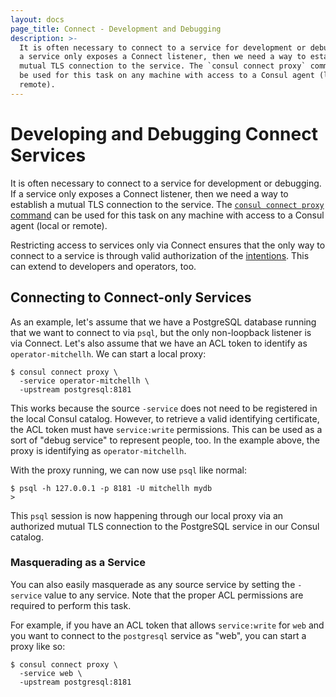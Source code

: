 ```yaml
---
layout: docs
page_title: Connect - Development and Debugging
description: >-
  It is often necessary to connect to a service for development or debugging. If
  a service only exposes a Connect listener, then we need a way to establish a
  mutual TLS connection to the service. The `consul connect proxy` command can
  be used for this task on any machine with access to a Consul agent (local or
  remote).
---
```



# Developing and Debugging Connect Services

It is often necessary to connect to a service for development or debugging.
If a service only exposes a Connect listener, then we need a way to establish
a mutual TLS connection to the service. The
[`consul connect proxy` command](/commands/connect/proxy) can be used
for this task on any machine with access to a Consul agent (local or remote).

Restricting access to services only via Connect ensures that the only way to
connect to a service is through valid authorization of the
[intentions](/docs/connect/intentions). This can extend to developers
and operators, too.

## Connecting to Connect-only Services

As an example, let's assume that we have a PostgreSQL database running that
we want to connect to via `psql`, but the only non-loopback listener is
via Connect. Let's also assume that we have an ACL token to identify as
`operator-mitchellh`. We can start a local proxy:

```shell-session
$ consul connect proxy \
  -service operator-mitchellh \
  -upstream postgresql:8181
```

This works because the source `-service` does not need to be registered
in the local Consul catalog. However, to retrieve a valid identifying
certificate, the ACL token must have `service:write` permissions. This
can be used as a sort of "debug service" to represent people, too. In
the example above, the proxy is identifying as `operator-mitchellh`.

With the proxy running, we can now use `psql` like normal:

```shell-session
$ psql -h 127.0.0.1 -p 8181 -U mitchellh mydb
>
```

This `psql` session is now happening through our local proxy via an
authorized mutual TLS connection to the PostgreSQL service in our Consul
catalog.

### Masquerading as a Service

You can also easily masquerade as any source service by setting the
`-service` value to any service. Note that the proper ACL permissions are
required to perform this task.

For example, if you have an ACL token that allows `service:write` for
`web` and you want to connect to the `postgresql` service as "web", you
can start a proxy like so:

```shell-session
$ consul connect proxy \
  -service web \
  -upstream postgresql:8181
```
